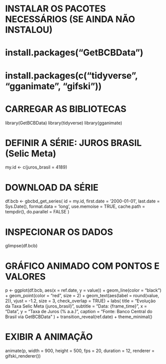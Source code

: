 # INSTALAR OS PACOTES NECESSÁRIOS (SE AINDA NÃO INSTALOU)
# install.packages("GetBCBData")
# install.packages(c("tidyverse", "gganimate", "gifski"))

# CARREGAR AS BIBLIOTECAS
library(GetBCBData)
library(tidyverse)
library(gganimate)

# DEFINIR A SÉRIE: JUROS BRASIL (Selic Meta)
my.id <- c(juros_brasil = 4189)

# DOWNLOAD DA SÉRIE
df.bcb <- gbcbd_get_series(
  id = my.id,
  first.date = '2000-01-01',
  last.date = Sys.Date(),
  format.data = 'long',
  use.memoise = TRUE,
  cache.path = tempdir(),
  do.parallel = FALSE
)

# INSPECIONAR OS DADOS
glimpse(df.bcb)

# GRÁFICO ANIMADO COM PONTOS E VALORES
p <- ggplot(df.bcb, aes(x = ref.date, y = value)) +
  geom_line(color = "black") +
  geom_point(color = "red", size = 2) +
  geom_text(aes(label = round(value, 2)), vjust = -1.2, size = 3, check_overlap = TRUE) +
  labs(
    title = "Evolução da Taxa Selic Meta (juros_brasil)",
    subtitle = "Data: {frame_time}",
    x = "Data",
    y = "Taxa de Juros (% a.a.)",
    caption = "Fonte: Banco Central do Brasil via GetBCBData"
  ) +
  transition_reveal(ref.date) +
  theme_minimal()

# EXIBIR A ANIMAÇÃO
animate(p, width = 900, height = 500, fps = 20, duration = 12, renderer = gifski_renderer())
